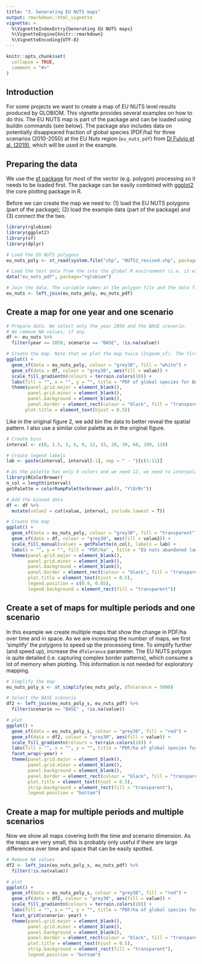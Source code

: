 ```yaml
---
title: "3. Generating EU NUTS maps"
output: rmarkdown::html_vignette
vignette: >
  %\VignetteIndexEntry{Generating EU NUTS maps}
  %\VignetteEngine{knitr::rmarkdown}
  %\VignetteEncoding{UTF-8}
---
```


```r
knitr::opts_chunk$set(
  collapse = TRUE,
  comment = "#>"
)
```

## Introduction

For some projects we want to create a map of EU NUTS level results produced by GLOBIOM. This vignette provides several examples on how to do this. The EU NUTS map is part of the package and can be loaded using buildin commands (see below). The package also includes data on potentially disappeared fraction of global species (PDF/ha) for three scenarios (2010-2050) at the EU Nuts region (`eu_nuts_pdf`) from [Di Fulvio et al. (2019)](https://www.sciencedirect.com/science/article/pii/S0048969718333941?via%3Dihub), which will be used in the example.


## Preparing the data

We use the [sf package](https://cran.r-project.org/web/packages/sf/index.html) for most of the vector (e.g. polygon) processing so it needs to be loaded first. The package can be easily combined with [ggplot2](https://cran.r-project.org/web/packages/ggplot2/index.html) the core plotting package in R.

Before we can create the map we need to: (1) load the EU NUTS polygons (part of the package); (2) load the example data (part of the package) and (3) connect the the two.


```r
library(rglobiom)
library(ggplot2)
library(sf)
library(dplyr)

# Load the EU NUTS polygons
eu_nuts_poly <- st_read(system.file("shp", "NUTS2_revised.shp", package = "rglobiom"))

# Load the test data from the into the global R environment (i.e. it will display in RStudio so you can see it)
data("eu_nuts_pdf", package="rglobiom")

# Join the data. The variable names in the polygon file and the data file are the same (NUTS2) so they are automatically linked. Note that the order is important because otherwise the polygon format will be lost.
eu_nuts <- left_join(eu_nuts_poly, eu_nuts_pdf)

```


## Create a map for one year and one scenario

```r
# Prepare data. We select only the year 2050 and the BASE scenario.
# We remove NA values, if any.
df <- eu_nuts %>%
  filter(year == 2050, scenario == "BASE", !is.na(value))

# Create the map. Note that we plot the map twice (2xgeom_sf). The first call ensures that the full map is depicted (with background color white). As we used a filter, it is possible we removed polygons for which data was not available, which would otherwise be dropped.
ggplot() +
  geom_sf(data = eu_nuts_poly, colour = "grey30", fill = "white") +
  geom_sf(data = df, colour = "grey30", aes(fill = value)) +
  scale_fill_gradientn(colours = terrain.colors(10)) +
  labs(fill = "", x = "", y = "", title = "PDF of global species for BASE scenario, 2050") +
  theme(panel.grid.major = element_blank(), 
        panel.grid.minor = element_blank(), 
        panel.background = element_blank(),
        panel.border = element_rect(colour = "black", fill = "transparent"), 
       plot.title = element_text(hjust = 0.5))
```

Like in the original figure 2, we add bin the data to better reveal the spatial pattern. I also use a similar color palette as in the original figure.


```r
# Create bins
interval <- c(0, 1.5, 3, 6, 9, 12, 15, 20, 30, 60, 100, 110)

# Create legend labels
lab <- paste(interval, interval[-1], sep = " - ")[c(1:11)]

# As the palette has only 9 colors and we need 12, we need to interpolate additional colors.
library(RColorBrewer)
n_col = length(interval)
getPalette = colorRampPalette(brewer.pal(9, "YlOrBr"))

# Add the binned data
df <- df %>%
  mutate(value2 = cut(value, interval, include.lowest = T))

# Create the map
ggplot() +
  geom_sf(data = eu_nuts_poly, colour = "grey30", fill = "transparent") +
  geom_sf(data = df, colour = "grey30", aes(fill = value2)) +
  scale_fill_manual(values = getPalette(n_col), labels = lab) +
  labs(x = "", y = "", fill = "PDF/ha" , title = "EU nuts abandoned land for 2050") +
  theme(panel.grid.major = element_blank(), 
        panel.grid.minor = element_blank(), 
        panel.background = element_blank(),
        panel.border = element_rect(colour = "black", fill = "transparent"), 
        plot.title = element_text(hjust = 0.5),
        legend.position = c(0.9, 0.65),
        legend.background = element_rect(fill = "transparent")) 
```


## Create a set of maps for multiple periods and one scenario

In this example we create multiple maps that show the change in PDF/ha over time and in space. As we are increasing the number of maps, we first 'simplify' the polygons to speed up the processing time. To simplify further (and speed up), increase the `dTolerance` parameter. The EU NUTS polygon is quite detailed (i.e. capturing complex border patterns), which consume a lot of memory when plotting. This information is not needed for exploratory mapping. 


```r

# Simplify the map
eu_nuts_poly_s <- st_simplify(eu_nuts_poly, dTolerance = 5000)

# Select the BASE scenario
df2 <- left_join(eu_nuts_poly_s, eu_nuts_pdf) %>%
  filter(scenario == "BASE" , !is.na(value))

# plot
ggplot() +
  geom_sf(data = eu_nuts_poly_s, colour = "grey30", fill = "red") +
  geom_sf(data = df2, colour = "grey30", aes(fill = value)) +
  scale_fill_gradientn(colours = terrain.colors(10)) +
  labs(fill = "", x = "", y = "", title = "PDF/ha of global species for 2010-2050") +
  facet_wrap(~year) +
  theme(panel.grid.major = element_blank(), 
        panel.grid.minor = element_blank(), 
        panel.background = element_blank(),
        panel.border = element_rect(colour = "black", fill = "transparent"), 
        plot.title = element_text(hjust = 0.5),
        strip.background = element_rect(fill = "transparent"),
        legend.position = "bottom")

```


## Create a map for multiple periods and multiple scenarios

Now we show all maps covering both the time and scenario dimension. As the maps are very small, this is probably only useful if there are large differences over time and space that can be easily spotted.


```r

# Remove NA values
df2 <- left_join(eu_nuts_poly_s, eu_nuts_pdf) %>%
  filter(!is.na(value))

# plot
ggplot() +
  geom_sf(data = eu_nuts_poly_s, colour = "grey30", fill = "red") +
  geom_sf(data = df2, colour = "grey30", aes(fill = value)) +
  scale_fill_gradientn(colours = terrain.colors(10)) +
  labs(fill = "", x = "", y = "", title = "PDF/ha of global species for 2010-2050") +
  facet_grid(scenario~ year) +
  theme(panel.grid.major = element_blank(), 
        panel.grid.minor = element_blank(), 
        panel.background = element_blank(),
        panel.border = element_rect(colour = "black", fill = "transparent"), 
        plot.title = element_text(hjust = 0.5),
        strip.background = element_rect(fill = "transparent"),
        legend.position = "bottom")

```
